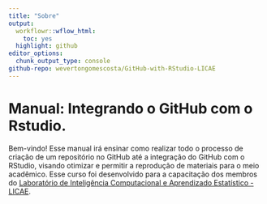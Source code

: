 ```yaml
---
title: "Sobre"
output:
  workflowr::wflow_html:
    toc: yes
  highlight: github
editor_options:
  chunk_output_type: console
github-repo: wevertongomescosta/GitHub-with-RStudio-LICAE
---
```


# Manual: Integrando o GitHub com o Rstudio. 
Bem-vindo! Esse manual irá ensinar como realizar todo o processo de criação de um repositório no GitHub até a integração do GitHub com o RStudio, visando otimizar e permitir a reprodução de materiais para o meio acadêmico.
Esse curso foi desenvolvido para a capacitação dos membros do [Laboratório de Inteligência Computacional e Aprendizado Estatístico - LICAE](https://www.licae.ufv.br/).
